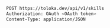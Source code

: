 ```bash
POST https://toloka.dev/api/v1/skills
Authorization: OAuth <OAuth token>
Content-Type: application/JSON
```